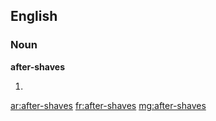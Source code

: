 ==English==

===Noun===
'''after-shaves'''

# {{plural of|after-shave}}

[[ar:after-shaves]]
[[fr:after-shaves]]
[[mg:after-shaves]]